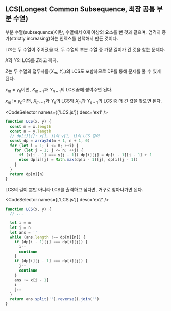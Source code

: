 
## LCS(Longest Common Subsequence, 최장 공통 부분 수열)

부분 수열(subsequence)이란, 수열에서 0개 이상의 요소를 뺀 것과 같으며, 엄격히 증가(strictly increasing)하는 인덱스를 선택해서 만든 것이다.

`LCS`는 두 수열이 주어졌을 때, 두 수열의 부분 수열 중 가장 길이가 긴 것을 찾는 문제다.

$X$와 $Y$의 LCS를 $Z$라고 하자.

$Z$는 두 수열의 접두사들($X_m$, $Y_n$)의 LCS도 포함하므로 DP를 통해 문제를 풀 수 있게 된다.

$x_m$ = $y_n$이면, $X_{m-1}$과 $Y_{n-1}$의 LCS 끝에 붙여주면 된다.

$x_m$ != $y_n$이면, $X_{m-1}$과 $Y_{n}$의 LCS와 $X_{m}$과 $Y_{n-1}$의 LCS 중 더 긴 값을 찾으면 된다.

<CodeSelector names={['LCS.js']} desc='ex1' />

```js
function LCS(x, y) {
  const m = x.length
  const n = y.length
  // dp[i][j]: x[1, i]와 y[1, j]의 LCS 길이
  const dp = array2d(m + 1, n + 1, 0)
  for (let i = 1; i <= m; ++i) {
    for (let j = 1; j <= n; ++j) {
      if (x[i - 1] === y[j - 1]) dp[i][j] = dp[i - 1][j - 1] + 1
      else dp[i][j] = Math.max(dp[i - 1][j], dp[i][j - 1])
    }
  }
  return dp[m][n]
}
```

LCS의 길이 뿐만 아니라 LCS를 출력하고 싶다면, 거꾸로 찾아나가면 된다.

<CodeSelector names={['LCS.js']} desc='ex2' />

```js
function LCS(x, y) {
  // ...

  let i = m
  let j = n
  let ans = ''
  while (ans.length !== dp[m][n]) {
    if (dp[i - 1][j] === dp[i][j]) {
      i--
      continue
    }
    if (dp[i][j - 1] === dp[i][j]) {
      j--
      continue
    }
    ans += x[i - 1]
    i--
    j--
  }
  return ans.split('').reverse().join('')
}
```
